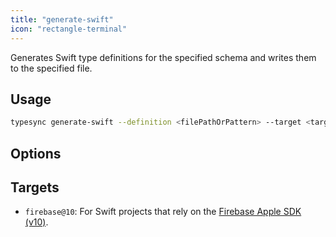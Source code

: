 ```yaml
---
title: "generate-swift"
icon: "rectangle-terminal"
---
```



Generates Swift type definitions for the specified schema and writes them to the specified file.

## Usage

```bash
typesync generate-swift --definition <filePathOrPattern> --target <targetEnvironment> --outFile <filePath> --indentation <indentation> --debug <debug>
```

## Options

<DefinitionOption />
<TargetOption />
<OutFileOption />
<IndentationOption />
<DebugOption />

## Targets

- `firebase@10`: For Swift projects that rely on the [Firebase Apple SDK (v10)](https://github.com/firebase/firebase-ios-sdk).
